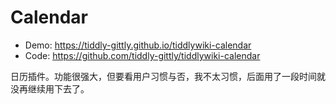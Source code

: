 # Calendar

- Demo: https://tiddly-gittly.github.io/tiddlywiki-calendar
- Code: https://github.com/tiddly-gittly/tiddlywiki-calendar

日历插件。功能很强大，但要看用户习惯与否，我不太习惯，后面用了一段时间就没再继续用下去了。
